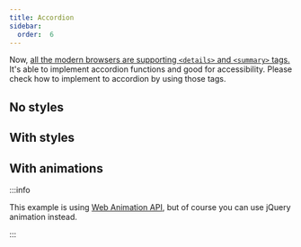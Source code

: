 ```yaml
---
title: Accordion
sidebar:
  order:  6
---
```



Now, [all the modern browsers are supporting `<details>` and `<summary>` tags.](https://caniuse.com/details) It's able to implement accordion functions and good for accessibility. Please check how to implement to accordion by using those tags.

## No styles

<Codepen hash="NWMNPqv" user="sushat4692" defaultTab="html,result" />

## With styles

<Codepen hash="ExLKaVr" user="sushat4692" defaultTab="css,result" />

## With animations

:::info

This example is using [Web Animation API](https://developer.mozilla.org/en-US/docs/Web/API/Web_Animations_API), but of course you can use jQuery animation instead.

:::

<Codepen hash="OJZNPzj" user="sushat4692" defaultTab="css,result" />
